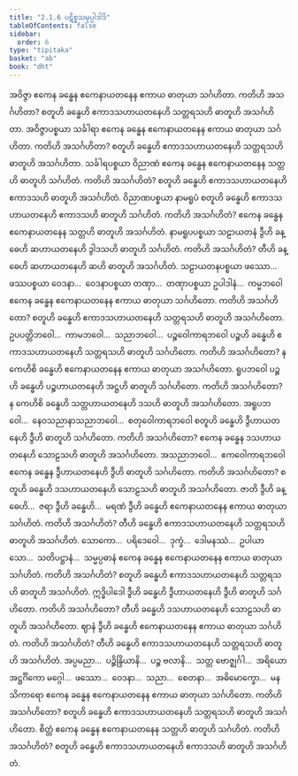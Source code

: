 ```yaml
---
title: "2.1.6 ပဋိစ္စသမုပ္ပါဒါဒိ"
tableOfContents: false
sidebar:
  order: 6
type: "tipitaka"
basket: "ab"
book: "dht"
---
```



<DynamicBreadcrumb />

<Division number="61" book="dht" e="ch" v="31" p="12">

<Paragraph number="107" book="dht">
အဝိဇ္ဇာ ဧကေန ခန္ဓေန ဧကေနာယတနေန ဧကာယ ဓာတုယာ သင်္ဂဟိတာ. ကတိဟိ အသင်္ဂဟိတာ? စတူဟိ ခန္ဓေဟိ ဧကာဒသဟာယတနေဟိ သတ္တရသဟိ ဓာတူဟိ အသင်္ဂဟိတာ.
</Paragraph>

</Division>
<Division number="62" book="dht" e="ch" v="31" p="12">

<Paragraph number="108" book="dht">
အဝိဇ္ဇာပစ္စယာ သင်္ခါရာ ဧကေန ခန္ဓေန ဧကေနာယတနေန ဧကာယ ဓာတုယာ သင်္ဂဟိတာ. ကတိဟိ အသင်္ဂဟိတာ? စတူဟိ ခန္ဓေဟိ ဧကာဒသဟာယတနေဟိ သတ္တရသဟိ ဓာတူဟိ အသင်္ဂဟိတာ.
</Paragraph>

</Division>
<Division number="63" book="dht" e="ch" v="31" p="12">

<Paragraph number="109" book="dht">
သင်္ခါရပစ္စယာ ဝိညာဏံ ဧကေန ခန္ဓေန ဧကေနာယတနေန သတ္တဟိ ဓာတူဟိ သင်္ဂဟိတံ. ကတိဟိ အသင်္ဂဟိတံ? စတူဟိ ခန္ဓေဟိ ဧကာဒသဟာယတနေဟိ ဧကာဒသဟိ ဓာတူဟိ အသင်္ဂဟိတံ.
</Paragraph>

</Division>
<Division number="64" book="dht" e="ch" v="31" p="12">

<Paragraph number="110" book="dht">
ဝိညာဏပစ္စယာ နာမရူပံ စတူဟိ ခန္ဓေဟိ ဧကာဒသဟာယတနေဟိ ဧကာဒသဟိ ဓာတူဟိ သင်္ဂဟိတံ. ကတိဟိ အသင်္ဂဟိတံ? ဧကေန ခန္ဓေန ဧကေနာယတနေန သတ္တဟိ ဓာတူဟိ အသင်္ဂဟိတံ.
</Paragraph>

</Division>
<Division number="65" book="dht" e="ch" v="31" p="12">

<Paragraph number="111" book="dht">
နာမရူပပစ္စယာ သဠာယတနံ ဒွီဟိ ခန္ဓေဟိ ဆဟာယတနေဟိ ဒွါဒသဟိ ဓာတူဟိ သင်္ဂဟိတံ. ကတိဟိ အသင်္ဂဟိတံ? တီဟိ ခန္ဓေဟိ ဆဟာယတနေဟိ ဆဟိ ဓာတူဟိ အသင်္ဂဟိတံ.
</Paragraph>

</Division>
<Division number="66" book="dht" e="ch" v="31" p="12">

<Paragraph number="112" book="dht">
သဠာယတနပစ္စယာ ဖဿော…  ဖဿပစ္စယာ ဝေဒနာ…  ဝေဒနာပစ္စယာ တဏှာ…  တဏှာပစ္စယာ ဥပါဒါနံ…  ကမ္မဘဝေါ ဧကေန ခန္ဓေန ဧကေနာယတနေန ဧကာယ ဓာတုယာ သင်္ဂဟိတော. ကတိဟိ အသင်္ဂဟိတော? စတူဟိ ခန္ဓေဟိ ဧကာဒသဟာယတနေဟိ သတ္တရသဟိ ဓာတူဟိ အသင်္ဂဟိတော.
</Paragraph>

</Division>
<Division number="67" book="dht" e="ch" v="31" p="13">

<Paragraph number="113" book="dht">
ဥပပတ္တိဘဝေါ…  ကာမဘဝေါ…  သညာဘဝေါ…  ပဉ္စဝေါကာရဘဝေါ ပဉ္စဟိ ခန္ဓေဟိ ဧကာဒသဟာယတနေဟိ သတ္တရသဟိ ဓာတူဟိ သင်္ဂဟိတော. ကတိဟိ အသင်္ဂဟိတော? န ကေဟိစိ ခန္ဓေဟိ ဧကေနာယတနေန ဧကာယ ဓာတုယာ အသင်္ဂဟိတော.
</Paragraph>

</Division>
<Division number="68" book="dht" e="ch" v="31" p="13">

<Paragraph number="114" book="dht">
ရူပဘဝေါ ပဉ္စဟိ ခန္ဓေဟိ ပဉ္စဟာယတနေဟိ အဋ္ဌဟိ ဓာတူဟိ သင်္ဂဟိတော. ကတိဟိ အသင်္ဂဟိတော? န ကေဟိစိ ခန္ဓေဟိ သတ္တဟာယတနေဟိ ဒသဟိ ဓာတူဟိ အသင်္ဂဟိတော.
</Paragraph>

</Division>
<Division number="69" book="dht" e="ch" v="31" p="13">

<Paragraph number="115" book="dht">
အရူပဘဝေါ…  နေဝသညာနာသညာဘဝေါ…  စတုဝေါကာရဘဝေါ စတူဟိ ခန္ဓေဟိ ဒွီဟာယတနေဟိ ဒွီဟိ ဓာတူဟိ သင်္ဂဟိတော. ကတိဟိ အသင်္ဂဟိတော? ဧကေန ခန္ဓေန ဒသဟာယတနေဟိ သောဠသဟိ ဓာတူဟိ အသင်္ဂဟိတော.
</Paragraph>

</Division>
<Division number="70" book="dht" e="ch" v="31" p="13">

<Paragraph number="116" book="dht">
အသညာဘဝေါ…  ဧကဝေါကာရဘဝေါ ဧကေန ခန္ဓေန ဒွီဟာယတနေဟိ ဒွီဟိ ဓာတူဟိ သင်္ဂဟိတော. ကတိဟိ အသင်္ဂဟိတော? စတူဟိ ခန္ဓေဟိ ဒသဟာယတနေဟိ သောဠသဟိ ဓာတူဟိ အသင်္ဂဟိတော.
</Paragraph>

</Division>
<Division number="71" book="dht" e="ch" v="31" p="13">

<Paragraph number="117" book="dht">
ဇာတိ ဒွီဟိ ခန္ဓေဟိ…  ဇရာ ဒွီဟိ ခန္ဓေဟိ…  မရဏံ ဒွီဟိ ခန္ဓေဟိ ဧကေနာယတနေန ဧကာယ ဓာတုယာ သင်္ဂဟိတံ. ကတိဟိ အသင်္ဂဟိတံ? တီဟိ ခန္ဓေဟိ ဧကာဒသဟာယတနေဟိ သတ္တရသဟိ ဓာတူဟိ အသင်္ဂဟိတံ.
</Paragraph>

</Division>
<Division number="72" book="dht" e="ch" v="31" p="13">

<Paragraph number="118" book="dht">
သောကော…  ပရိဒေဝေါ…  ဒုက္ခံ…  ဒေါမနဿံ…  ဥပါယာသော…  သတိပဋ္ဌာနံ…  သမ္မပ္ပဓာနံ ဧကေန ခန္ဓေန ဧကေနာယတနေန ဧကာယ ဓာတုယာ သင်္ဂဟိတံ. ကတိဟိ အသင်္ဂဟိတံ? စတူဟိ ခန္ဓေဟိ ဧကာဒသဟာယတနေဟိ သတ္တရသဟိ ဓာတူဟိ အသင်္ဂဟိတံ.
</Paragraph>

</Division>
<Division number="73" book="dht" e="ch" v="31" p="13">

<Paragraph number="119" book="dht">
ဣဒ္ဓိပါဒေါ ဒွီဟိ ခန္ဓေဟိ ဒွီဟာယတနေဟိ ဒွီဟိ ဓာတူဟိ သင်္ဂဟိတော. ကတိဟိ အသင်္ဂဟိတော? တီဟိ ခန္ဓေဟိ ဒသဟာယတနေဟိ သောဠသဟိ ဓာတူဟိ အသင်္ဂဟိတော.
</Paragraph>

</Division>
<Division number="74" book="dht" e="ch" v="31" p="13">

<Paragraph number="120" book="dht">
ဈာနံ ဒွီဟိ ခန္ဓေဟိ ဧကေနာယတနေန ဧကာယ ဓာတုယာ သင်္ဂဟိတံ. ကတိဟိ အသင်္ဂဟိတံ? တီဟိ ခန္ဓေဟိ ဧကာဒသဟာယတနေဟိ သတ္တရသဟိ ဓာတူဟိ အသင်္ဂဟိတံ.
</Paragraph>

</Division>
<Division number="75" book="dht" e="ch" v="31" p="14">

<Paragraph number="121" book="dht">
အပ္ပမညာ…  ပဉ္စိန္ဒြိယာနိ…  ပဉ္စ ဗလာနိ…  သတ္တ ဗောဇ္ဈင်္ဂါ…  အရိယော အဋ္ဌင်္ဂိကော မဂ္ဂေါ…  ဖဿော…  ဝေဒနာ…  သညာ…  စေတနာ…  အဓိမောက္ခော…  မနသိကာရော ဧကေန ခန္ဓေန ဧကေနာယတနေန ဧကာယ ဓာတုယာ သင်္ဂဟိတော. ကတိဟိ အသင်္ဂဟိတော? စတူဟိ ခန္ဓေဟိ ဧကာဒသဟာယတနေဟိ သတ္တရသဟိ ဓာတူဟိ အသင်္ဂဟိတော.
</Paragraph>

</Division>
<Division number="76" book="dht" e="ch" v="31" p="14">

<Paragraph number="122" book="dht">
စိတ္တံ ဧကေန ခန္ဓေန ဧကေနာယတနေန သတ္တဟိ ဓာတူဟိ သင်္ဂဟိတံ. ကတိဟိ အသင်္ဂဟိတံ? စတူဟိ ခန္ဓေဟိ ဧကာဒသဟာယတနေဟိ ဧကာဒသဟိ ဓာတူဟိ အသင်္ဂဟိတံ.
</Paragraph>
</Division>